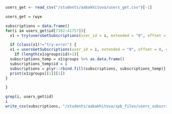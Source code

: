 ```r
users_get <- read_csv("/students/aabakhitova/users_get.csv")[-1]

users_get = гыук

subscriptions = data.frame()
for(i in users_get$id[7102:41757]){ 
  x1 = try(usersGetSubscriptions(user_id = i, extended = "0", offset = 0, count = 999, flatten = T), silent = TRUE)

  if (class(x1)!="try-error") {
  x1 = usersGetSubscriptions(user_id = i, extended = "0", offset = 0, count = 999, flatten = T)
    if (length(x1$groups$id)>1){
  subscriptions_temp = x1$groups %>% as.data.frame()
  subscriptions_temp$id = i
  subscriptions = plyr::rbind.fill(subscriptions, subscriptions_temp)} 
  print(x1$groups[[1]][1])
}

} 

grep(i, users_get$id)
i
write_csv(subscriptions, "/students/aabakhitova/spb_files/users_subscriptions.csv")

```


